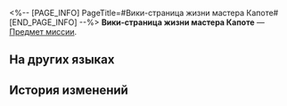 <%-- [PAGE_INFO]
PageTitle=#Вики-страница жизни мастера Капоте#
[END_PAGE_INFO] --%>
{{Предмет Инфобокс
|id          = 140134
|Изображение = Предмет Вики-страница жизни мастера Капоте.png
|Тип         = Предмет миссии
|Инвентарь   = Миссии
|Редкость    = 3
|Эффект      = 
|Описание    = Вики-страница, которую фанаты Капоте создали сами. В основном содержит высказывания Капоте.
}}
{{Описание|''«Ключевые жизненные фразы мастера Капоте были обновлены. Последнее изречение: "Свет!"»''}}
'''Вики-страница жизни мастера Капоте''' — [[Предмет миссии]].

==На других языках==
{{На других языках
|en   = Master Capote's Life Wiki
|zhs  = 「波少」百科
|zht  = 「波少」百科
|ja   = 「カポ様」大百科
|ko   = 「카포티」 위키
|es   = Enciclopedia de la vida del maestro Capote
|fr   = Wiki sur la vie de maître Boomer
|ru   = Вики-страница жизни мастера Капоте
|th   = สารานุกรม "Master Capote"
|vi   = Bách Khoa Toàn Thư Nam Thần Capote
|de   = Meister Capotes Enzyklopädie
|id   = Wiki Kehidupan "Master Capote"
|pt   = CalepoPédia
}}

==История изменений==
{{История изменений|3.5}}
